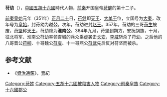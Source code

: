 '''苻幼'''（{{bd||？|364年|catIdx=F}}），[[中國|中國]][[五胡十六國|五胡十六國]]時代人物，[[前秦|前秦]]开国皇帝[[苻健|苻健]]的第十二子。

[[前秦|前秦]][[皇始_(前秦)|皇始]]元年（351年）[[正月二十|正月二十]]日，[[苻健|苻健]]即[[天王|天王]]、[[大单于|大单于]]位，立国号为[[大秦|大秦]]，改年号为[[皇始_(前秦)|皇始]]，封苻幼为'''赵公'''。次年，苻幼进封[[赵王|赵王]]。357年，苻幼的三哥[[苻生|苻生]]被废，[[苻坚|苻坚]]称[[天王|天王]]，苻幼降为'''淮南公'''。364年九月，苻坚到朔方，安抚胡族，十月，征北将军、淮南公苻幼率领杏城的兵众乘虚袭击[[长安|长安]]，[[李威|李威]]斩杀了苻幼。之后他的八哥晋公[[苻柳|苻柳]]、十哥魏公[[苻廋|苻廋]]、十一哥燕公[[苻武|苻武]]先后反对苻坚而被杀。

==参考文献==
{{wikisource|晉書/卷112|晉書苻健載記}}
*《[[資治通鑑|資治通鑑]]》，[[晉|晉]]紀

[[Category:苻姓|Category:苻姓]]  
[[Category:五胡十六國被殺害人物|Category:五胡十六國被殺害人物]] 
[[Category:前秦皇族|Category:前秦皇族]]
[[Category:十六國郡公|Category:十六國郡公]]